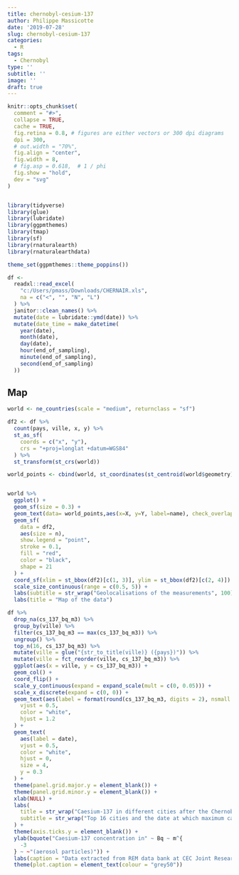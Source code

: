 ```yaml
---
title: chernobyl-cesium-137
author: Philippe Massicotte
date: '2019-07-28'
slug: chernobyl-cesium-137
categories:
  - R
tags:
  - Chernobyl
type: ''
subtitle: ''
image: ''
draft: true
---
```


```r
knitr::opts_chunk$set(
  comment = "#>",
  collapse = TRUE,
  cache = TRUE,
  fig.retina = 0.8, # figures are either vectors or 300 dpi diagrams
  dpi = 300,
  # out.width = "70%",
  fig.align = "center",
  fig.width = 8,
  # fig.asp = 0.618,  # 1 / phi
  fig.show = "hold",
  dev = "svg"
)


library(tidyverse)
library(glue)
library(lubridate)
library(ggpmthemes)
library(tmap)
library(sf)
library(rnaturalearth)
library(rnaturalearthdata)

theme_set(ggpmthemes::theme_poppins())
```

```r
df <-
  readxl::read_excel(
    "c:/Users/pmass/Downloads/CHERNAIR.xls",
    na = c("<", "", "N", "L")
  ) %>%
  janitor::clean_names() %>%
  mutate(date = lubridate::ymd(date)) %>%
  mutate(date_time = make_datetime(
    year(date),
    month(date),
    day(date),
    hour(end_of_sampling),
    minute(end_of_sampling),
    second(end_of_sampling)
  ))
```

## Map

```r
world <- ne_countries(scale = "medium", returnclass = "sf")

df2 <- df %>%
  count(pays, ville, x, y) %>%
  st_as_sf(
    coords = c("x", "y"),
    crs = "+proj=longlat +datum=WGS84"
  ) %>% 
  st_transform(st_crs(world))

world_points <- cbind(world, st_coordinates(st_centroid(world$geometry)))


world %>%
  ggplot() +
  geom_sf(size = 0.3) +
  geom_text(data= world_points,aes(x=X, y=Y, label=name), check_overlap = TRUE, size = 2) +
  geom_sf(
    data = df2,
    aes(size = n),
    show.legend = "point",
    stroke = 0.1,
    fill = "red",
    color = "black",
    shape = 21
  ) +
  coord_sf(xlim = st_bbox(df2)[c(1, 3)], ylim = st_bbox(df2)[c(2, 4)]) +
  scale_size_continuous(range = c(0.5, 5)) +
  labs(subtitle = str_wrap("Geolocalisations of the measurements", 100)) +
  labs(title = "Map of the data") 

```
 

```r

df %>%
  drop_na(cs_137_bq_m3) %>%
  group_by(ville) %>%
  filter(cs_137_bq_m3 == max(cs_137_bq_m3)) %>%
  ungroup() %>%
  top_n(16, cs_137_bq_m3) %>%
  mutate(ville = glue("{str_to_title(ville)} ({pays})")) %>%
  mutate(ville = fct_reorder(ville, cs_137_bq_m3)) %>%
  ggplot(aes(x = ville, y = cs_137_bq_m3)) +
  geom_col() +
  coord_flip() +
  scale_y_continuous(expand = expand_scale(mult = c(0, 0.05))) +
  scale_x_discrete(expand = c(0, 0)) +
  geom_text(aes(label = format(round(cs_137_bq_m3, digits = 2), nsmall = 2)),
    vjust = 0.5,
    color = "white",
    hjust = 1.2
  ) +
  geom_text(
    aes(label = date),
    vjust = 0.5,
    color = "white",
    hjust = 0,
    size = 4,
    y = 0.3
  ) +
  theme(panel.grid.major.y = element_blank()) +
  theme(panel.grid.minor.y = element_blank()) +
  xlab(NULL) +
  labs(
    title = str_wrap("Caesium-137 in different cities after the Chernobyl incident", width = 40),
    subtitle = str_wrap("Top 16 cities and the date at which maximum caesium-137 was measured.", 60)
  ) +
  theme(axis.ticks.y = element_blank()) +
  ylab(bquote("Caesium-137 concentration in" ~ Bq ~ m^{
    -3
  } ~ ~"(aerosol particles)")) +
  labs(caption = "Data extracted from REM data bank at CEC Joint Research Centre Ispra") +
  theme(plot.caption = element_text(colour = "grey50"))
```

